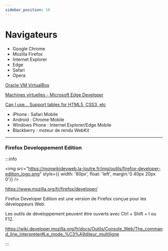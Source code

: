 ```yaml
---
sidebar_position: 10
---
```


# Navigateurs

- Google Chrome
- Mozilla Firefox
- Internet Explorer
- Edge
- Safari
- Opera

[Oracle VM VirtualBox](https://www.virtualbox.org/)

[Machines virtuelles - Microsoft Edge Developer](https://developer.microsoft.com/fr-fr/microsoft-edge/tools/vms/)

[Can I use... Support tables for HTML5, CSS3, etc](https://caniuse.com/)

- iPhone : Safari Mobile
- Android : Chrome Mobile
- Windows Phone : Internet Explorer/Edge Mobile
- Blackberry : moteur de rendu WebKit

-----

### Firefox Developpement Edition

:::info

<img src="https://monwikidevweb.la-loutre.fr/img/outils/firefox-developer-edition_logo.png" style={{ width: '80px', float: 'left', margin:'0 40px 20px 0'}} />

https://www.mozilla.org/fr/firefox/developer/

Firefox Developer Edition est une version de Firefox conçue pour les développeurs Web.

Les outils de développement peuvent être ouverts avec Ctrl + Shift + I ou F12.

https://wiki.developer.mozilla.org/fr/docs/Outils/Console_Web/The_command_line_interpreter#Le_mode_%C3%A9diteur_multiligne

:::